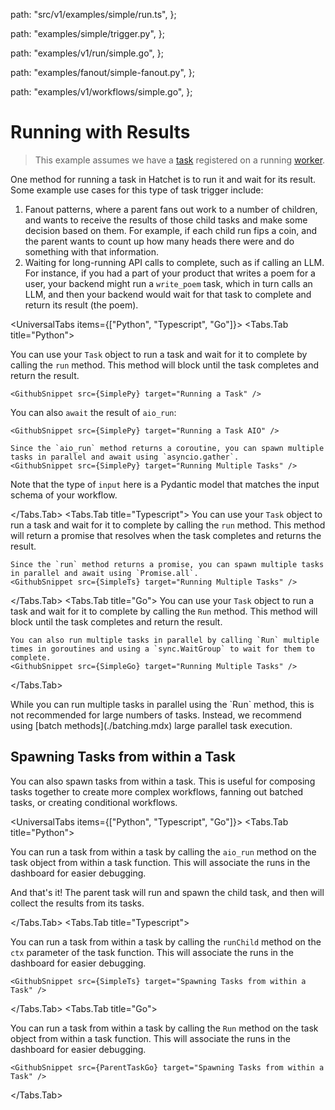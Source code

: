 
  path: "src/v1/examples/simple/run.ts",
};

  path: "examples/simple/trigger.py",
};

  path: "examples/v1/run/simple.go",
};

  path: "examples/fanout/simple-fanout.py",
};

  path: "examples/v1/workflows/simple.go",
};


# Running with Results

> This example assumes we have a [task](./your-first-task.mdx) registered on a running [worker](./workers.mdx).

One method for running a task in Hatchet is to run it and wait for its result. Some example use cases for this type of task trigger include:

1. Fanout patterns, where a parent fans out work to a number of children, and wants to receive the results of those child tasks and make some decision based on them. For example, if each child run fips a coin, and the parent wants to count up how many heads there were and do something with that information.
2. Waiting for long-running API calls to complete, such as if calling an LLM. For instance, if you had a part of your product that writes a poem for a user, your backend might run a `write_poem` task, which in turn calls an LLM, and then your backend would wait for that task to complete and return its result (the poem).

<UniversalTabs items={["Python", "Typescript", "Go"]}>
  <Tabs.Tab title="Python">

You can use your `Task` object to run a task and wait for it to complete by calling the `run` method. This method will block until the task completes and return the result.

    <GithubSnippet src={SimplePy} target="Running a Task" />

You can also `await` the result of `aio_run`:

    <GithubSnippet src={SimplePy} target="Running a Task AIO" />

    Since the `aio_run` method returns a coroutine, you can spawn multiple tasks in parallel and await using `asyncio.gather`.
    <GithubSnippet src={SimplePy} target="Running Multiple Tasks" />


Note that the type of `input` here is a Pydantic model that matches the input schema of your workflow.

  </Tabs.Tab>
  <Tabs.Tab title="Typescript">
  You can use your `Task` object to run a task and wait for it to complete by calling the `run` method. This method will return a promise that resolves when the task completes and returns the result.
    <GithubSnippet src={SimpleTs} target="Running a Task" />

    Since the `run` method returns a promise, you can spawn multiple tasks in parallel and await using `Promise.all`.
    <GithubSnippet src={SimpleTs} target="Running Multiple Tasks" />
  </Tabs.Tab>
  <Tabs.Tab title="Go">
    You can use your `Task` object to run a task and wait for it to complete by calling the `Run` method. This method will block until the task completes and return the result.
    <GithubSnippet src={SimpleGo} target="Running a Task" />

    You can also run multiple tasks in parallel by calling `Run` multiple times in goroutines and using a `sync.WaitGroup` to wait for them to complete.
    <GithubSnippet src={SimpleGo} target="Running Multiple Tasks" />
    
  </Tabs.Tab>
</UniversalTabs>


<Callout type="info">
  While you can run multiple tasks in parallel using the `Run` method, this is not recommended for large numbers of tasks. Instead, we recommend using [batch methods](./batching.mdx) large parallel task execution.
</Callout>

## Spawning Tasks from within a Task

You can also spawn tasks from within a task. This is useful for composing tasks together to create more complex workflows, fanning out batched tasks, or creating conditional workflows.

<UniversalTabs items={["Python", "Typescript", "Go"]}>
<Tabs.Tab title="Python">

You can run a task from within a task by calling the `aio_run` method on the task object from within a task function. This will associate the runs in the dashboard for easier debugging.

<GithubSnippet src={FanoutPy} target="Running a Task from within a Task" />

And that's it! The parent task will run and spawn the child task, and then will collect the results from its tasks.

</Tabs.Tab>
  <Tabs.Tab title="Typescript">

  You can run a task from within a task by calling the `runChild` method on the `ctx` parameter of the task function. This will associate the runs in the dashboard for easier debugging.

    <GithubSnippet src={SimpleTs} target="Spawning Tasks from within a Task" />
  </Tabs.Tab>
  <Tabs.Tab title="Go">

  You can run a task from within a task by calling the `Run` method on the task object from within a task function. This will associate the runs in the dashboard for easier debugging.

    <GithubSnippet src={ParentTaskGo} target="Spawning Tasks from within a Task" />
  </Tabs.Tab>
</UniversalTabs>
